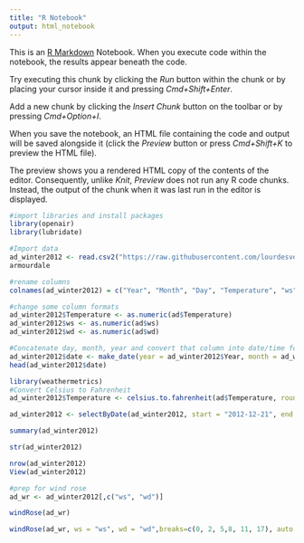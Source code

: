 ```yaml
---
title: "R Notebook"
output: html_notebook
---
```


This is an [R Markdown](http://rmarkdown.rstudio.com) Notebook. When you execute code within the notebook, the results appear beneath the code. 

Try executing this chunk by clicking the *Run* button within the chunk or by placing your cursor inside it and pressing *Cmd+Shift+Enter*. 

Add a new chunk by clicking the *Insert Chunk* button on the toolbar or by pressing *Cmd+Option+I*.

When you save the notebook, an HTML file containing the code and output will be saved alongside it (click the *Preview* button or press *Cmd+Shift+K* to preview the HTML file). 

The preview shows you a rendered HTML copy of the contents of the editor. Consequently, unlike *Knit*, *Preview* does not run any R code chunks. Instead, the output of the chunk when it was last run in the editor is displayed.
```r
#import libraries and install packages
library(openair)
library(lubridate)
```

```r
#Import data
ad_winter2012 <- read.csv2("https://raw.githubusercontent.com/lourdesvera/Community_Air_Montoring/master/Wind_Analyses/Armourdale_10yrs.csv", header = TRUE, sep = ",", stringsAsFactors = FALSE )
armourdale
```

```r
#rename columns
colnames(ad_winter2012) = c("Year", "Month", "Day", "Temperature", "ws", "wd")
```

```r
#change some column formats
ad_winter2012$Temperature <- as.numeric(ad$Temperature)
ad_winter2012$ws <- as.numeric(ad$ws)
ad_winter2012$wd <- as.numeric(ad$wd)
```

```r
#Concatenate day, month, year and convert that column into date/time format
ad_winter2012$date <- make_date(year = ad_winter2012$Year, month = ad_winter2012$Month , day = ad_winter2012$Day)
head(ad_winter2012$date)
```

```r
library(weathermetrics)
#Convert Celsius to Fahrenheit
ad_winter2012$Temperature <- celsius.to.fahrenheit(ad$Temperature, round = 2)
```

```r
ad_winter2012 <- selectByDate(ad_winter2012, start = "2012-12-21", end = "2013-03-19")
```


```r
summary(ad_winter2012)
```

```r
str(ad_winter2012)
```

```r
nrow(ad_winter2012)
View(ad_winter2012)
```

```r
#prep for wind rose
ad_wr <- ad_winter2012[,c("ws", "wd")]
```

```r
windRose(ad_wr)
```

```r
windRose(ad_wr, ws = "ws", wd = "wd",breaks=c(0, 2, 5,8, 11, 17), auto.text=FALSE, paddle=FALSE, annotate=FALSE, grid.line=5, key = list(labels = c(">0-2", ">2-5", ">5-8", ">8-11", ">11-17")), key.footer = "Winter 2012 Wind Speed Plot in Armourdale, KS (m/s)", key.position = "bottom",par.settings=list(axis.line=list(col="lightgray")), col = c("#4f4f4f", "#0a7cb9", "#f9be00", "#ff7f2f", "#d7153a"))
```